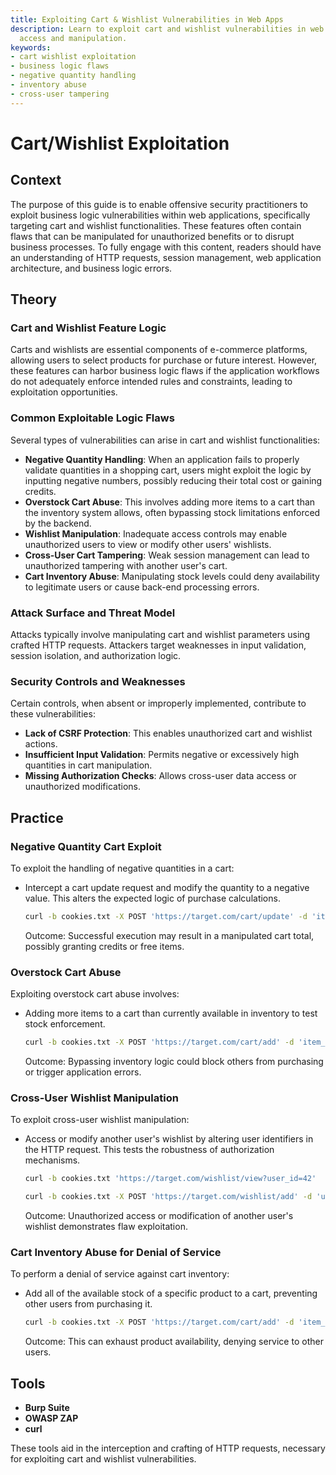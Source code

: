 ```yaml
---
title: Exploiting Cart & Wishlist Vulnerabilities in Web Apps
description: Learn to exploit cart and wishlist vulnerabilities in web apps for unauthorized
  access and manipulation.
keywords:
- cart wishlist exploitation
- business logic flaws
- negative quantity handling
- inventory abuse
- cross-user tampering
---
```


# Cart/Wishlist Exploitation

## Context

The purpose of this guide is to enable offensive security practitioners to exploit business logic vulnerabilities within web applications, specifically targeting cart and wishlist functionalities. These features often contain flaws that can be manipulated for unauthorized benefits or to disrupt business processes. To fully engage with this content, readers should have an understanding of HTTP requests, session management, web application architecture, and business logic errors.

## Theory

### Cart and Wishlist Feature Logic

Carts and wishlists are essential components of e-commerce platforms, allowing users to select products for purchase or future interest. However, these features can harbor business logic flaws if the application workflows do not adequately enforce intended rules and constraints, leading to exploitation opportunities.

### Common Exploitable Logic Flaws

Several types of vulnerabilities can arise in cart and wishlist functionalities:

- **Negative Quantity Handling**: When an application fails to properly validate quantities in a shopping cart, users might exploit the logic by inputting negative numbers, possibly reducing their total cost or gaining credits.
- **Overstock Cart Abuse**: This involves adding more items to a cart than the inventory system allows, often bypassing stock limitations enforced by the backend.
- **Wishlist Manipulation**: Inadequate access controls may enable unauthorized users to view or modify other users' wishlists.
- **Cross-User Cart Tampering**: Weak session management can lead to unauthorized tampering with another user's cart.
- **Cart Inventory Abuse**: Manipulating stock levels could deny availability to legitimate users or cause back-end processing errors.

### Attack Surface and Threat Model

Attacks typically involve manipulating cart and wishlist parameters using crafted HTTP requests. Attackers target weaknesses in input validation, session isolation, and authorization logic.

### Security Controls and Weaknesses

Certain controls, when absent or improperly implemented, contribute to these vulnerabilities:

- **Lack of CSRF Protection**: This enables unauthorized cart and wishlist actions.
- **Insufficient Input Validation**: Permits negative or excessively high quantities in cart manipulation.
- **Missing Authorization Checks**: Allows cross-user data access or unauthorized modifications.

## Practice

### Negative Quantity Cart Exploit

To exploit the handling of negative quantities in a cart:

- Intercept a cart update request and modify the quantity to a negative value. This alters the expected logic of purchase calculations.
  
  ```bash
  curl -b cookies.txt -X POST 'https://target.com/cart/update' -d 'item_id=123&quantity=-5'
  ```

  Outcome: Successful execution may result in a manipulated cart total, possibly granting credits or free items.

### Overstock Cart Abuse

Exploiting overstock cart abuse involves:

- Adding more items to a cart than currently available in inventory to test stock enforcement.

  ```bash
  curl -b cookies.txt -X POST 'https://target.com/cart/add' -d 'item_id=456&quantity=9999'
  ```

  Outcome: Bypassing inventory logic could block others from purchasing or trigger application errors.

### Cross-User Wishlist Manipulation

To exploit cross-user wishlist manipulation:

- Access or modify another user's wishlist by altering user identifiers in the HTTP request. This tests the robustness of authorization mechanisms.

  ```bash
  curl -b cookies.txt 'https://target.com/wishlist/view?user_id=42'
  ```

  ```bash
  curl -b cookies.txt -X POST 'https://target.com/wishlist/add' -d 'user_id=42&item_id=789'
  ```

  Outcome: Unauthorized access or modification of another user's wishlist demonstrates flaw exploitation.

### Cart Inventory Abuse for Denial of Service

To perform a denial of service against cart inventory:

- Add all of the available stock of a specific product to a cart, preventing other users from purchasing it.

  ```bash
  curl -b cookies.txt -X POST 'https://target.com/cart/add' -d 'item_id=321&quantity=100'
  ```

  Outcome: This can exhaust product availability, denying service to other users.

## Tools

- **Burp Suite**
- **OWASP ZAP**
- **curl** 

These tools aid in the interception and crafting of HTTP requests, necessary for exploiting cart and wishlist vulnerabilities.